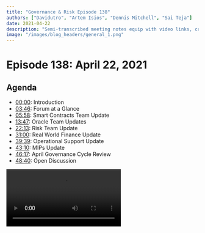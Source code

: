 ```yaml
---
title: "Governance & Risk Episode 138"
authors: ["Davidutro", "Artem Isios", "Dennis Mitchell", "Sai Teja"]
date: 2021-04-22
description: "Semi-transcribed meeting notes equip with video links, crosslinks, and more. Welcome to the Scientific Governance and Risk meeting #138, taking place on Thursday, April 22nd at 17:00 UTC."
image: "/images/blog_headers/general_1.png"
---
```


# Episode 138: April 22, 2021

## Agenda

- [00:00](https://youtu.be/9mjXKzL0bxU): Introduction
- [03:46](https://youtu.be/9mjXKzL0bxU?t=226): Forum at a Glance
- [05:58](https://youtu.be/9mjXKzL0bxU?t=358): Smart Contracts Team Update
- [13:47](https://youtu.be/9mjXKzL0bxU?t=827): Oracle Team Updates
- [22:13](https://youtu.be/9mjXKzL0bxU?t=1333): Risk Team Update
- [31:00](https://youtu.be/9mjXKzL0bxU?t=1860): Real World Finance Update
- [39:39](https://youtu.be/9mjXKzL0bxU?t=2379): Operational Support Update
- [43:10](https://youtu.be/9mjXKzL0bxU?t=2592): MIPs Update
- [46:17](https://youtu.be/9mjXKzL0bxU?t=2777): April Governance Cycle Review
- [48:40](https://youtu.be/9mjXKzL0bxU?t=2920): Open Discussion

<Video src="https://youtube.com/embed/9mjXKzL0bxU" />

## Introduction

### Agenda and Preamble

#### LongForWisdom

[00:00](https://youtu.be/9mjXKzL0bxU)

- Hello everyone! Welcome to the Scientific Governance and Risk meeting #138, taking place on Thursday, April 22nd at 17:00 UTC. My name is LongForWisdom. I'm the Governance Facilitator at MakerDAO.
- If you have comments or you want to ask questions, please do interrupt.
- Deeper Discussions happen in the [Forum.](https://forum.makerdao.com/)

##### Governance

- The Governance process went well. Our latest executive passed with some critical bug updates that were fixed and will be addressed soon.

##### Polls

- We have [7 green lit polls](https://forum.makerdao.com/t/weekly-mips-update-34/7668) running for the next ten days. please vote if you have not.
- Both YFI liquidations 2.0 parameters and the MIPs monthly cycle pass and will conclude before this week's call. LongForWisdom will be confirming the MIPS monthly cycle. He will also have an update on YFI.

##### Governance Alpha

- We're making good progress on the delegation front. We are looking into snapshot voting implications. We are reaching out to interested parties who wish to delegate. Likewise, there has been progress in the MIPs Portal; we're looking to get some additional functionality with filtering options.
- Quick update on SourceCred; Shout out to Matt from 6S for his forum post concerning [increasing distributions](https://forum.makerdao.com/t/6s-capital-llc-downstream-agreements/7457/13). We work with the SourceCred team on setting parameters and having some forthcoming changes. Your input on the forum is very helpful.

## Weekly Updates

### Forum at a Glance

#### Elihu

[03:46](https://youtu.be/9mjXKzL0bxU?t=226)

[Forum at a Glance - Forum Thread](https://forum.makerdao.com/t/forum-at-a-glance-april-16-22/7609)

#### Three-Point Summary

- MKR hits ATH again this week with 4878 USD
- System surplus buffer is steadily filling up and now at 26.7 million
- Total DAI supply is also growing now. It's at 3.6B

##### Announcements

- The liquidations 2.0 upgrade is now voted in. Feel free to check the [blog post](https://blog.makerdao.com/the-liquidations-2-0-upgrade-executive-vote-is-live/) to know what it means to Maker ecosystem and community.
- In [another post](https://forum.makerdao.com/t/esm-end-module-upgrades-and-disclosures/7569), Kurt and the smart contracts team go into detail about the reasons for the delay in the recent executive vote delay.

##### Discussions

- [Real-World Assets - Strategy for 2021](https://forum.makerdao.com/t/real-world-assets-strategy-for-2021/7570)
  - With the first Real-World Asset operational (New Silver), the RWA team discusses strategy for 2021.
- [Liquidations 2.0 Auction Duration Tradeoffs](https://forum.makerdao.com/t/liquidations-2-0-auction-duration-tradeoffs/7565)
  - @Primoz presents an analysis of possible scenarios resulting from different Liquidations 2.0 auction durations.
- [What If… A Powerful Intelligence Agency Attacked The Emergency Shutdown](https://forum.makerdao.com/t/risk-what-if-a-powerful-intelligence-agency-attacked-the-emergency-shutdown/7525)
  - @ElProgreso starts a discussion on various Emergency Shutdown attack vectors.

##### Signal Requests

- [PAX vault DC change](https://forum.makerdao.com/t/signal-request-pax-vault-dc-change/7540)
  - @alexis is looking to adjust the PAX stablecoin’s Debt Ceiling.
- [Adjust Liquidation Ratio for UNI-V2-DAI-USDC-A Vault Type](https://forum.makerdao.com/t/signal-request-adjust-liquidation-ratio-for-uni-v2-dai-usdc-a-vault-type/7444)
  - @monet-supply is seeking consensus on reducing the Liquidation Ratio on the UNI-V2-DAI-USDC-A Vault.

### Smart Contracts Team Update

#### Christopher Mooney

[05:58](https://youtu.be/9mjXKzL0bxU?t=358)

- Thank you to everyone who voted on the executive, which passed. We were anxious because this resulted from 12 months' worth of work to ship Liquidations 2.0. It will be on a tight cadence from Kovan to mainnet for another 4 to 6 weeks. We currently put YFI on Kovan, which is collateral number two. We're now beginning to construct the mainnet spell for it. In addition to YFI, there are other changes as well because we have a large backlog. We will see a ton of work from the Rates Group, along with some DC and instant modules changes. All of that is going into the spell.
- We can deploy all of the ETH collateral types in WBTC to Kovan On Friday and prepare for mainnet the next week.
- We passed the executive promoting 25% to the burner, and the rest accrue to the surplus buffer and target of 60 million. We're planning to use the Lerp module, which will get us there over time. This is not a perfect solution. The target of 25% may vary because edge cases can result in a different number. We set up a particular time target over that period. Also, one anomaly that's worth calling out is if we were to see massive series of liquidations, the 13% fee will be accrued to the surplus buffer, which could put us over the amount that we can set the DC to at any particular time. That will create a whole bunch of `flap` auctions. These actions are surplus and thereby possibly exceed a 25% burn.
  - Brian: Lerp has been updated to set an arbitrary start date. May 1st, 2021, is the start date. We are merely making an estimate right now and hoping our expectations will match reality.
  - Chris: We have a densely packed executive run coming up; we have the Friday executive and then the Monday executive, YFI, and rate changes. Everything needs to be voted in over the weekend if MKR holders want to see it executed because, on Monday, another executive bundle will enter the portal, which will need to execute in four and a half days. Please stay active over the weekend. We need all MKR holders to vote for these executive proposals.
  - Brian: We should put a time limiter on the spell for this Friday and make sure that the spell doesn't get executed before the other one. There should be a version check or something like that, which will prevent it from being cast to prolong past the pause delay.

### Oracle Team Update

#### Nik Kunkel

[13:47](https://youtu.be/9mjXKzL0bxU?t=827)

- We're still working with Defi Saver to get their light feed running. They released a new feature where you can compose transactions. They're dealing with some bug repairs while in production. We may have it up by early next week and hopefully include it in next week's executive.
- We should onboard another wave of light feeds. As the protocol scales, there is more DAI supply and thereby more collateral. You want to increase the number of signatories on this multi-sig. Increase the threshold for launching an oracle attack, thereby making coordination more difficult. I started reaching out to some projects. We can see applications rolling out in the next couple of weeks within the forums.
  - Andrew: I use Defi Saver for leverage and boosts. It repays you at different levels, but it's a 2 hours delay when the OSM kicks in. Can it help to execute at market price, or is that unrelated?
  - Nik: It's completely unrelated. Defi Saver would be one of the inputs into the medianizer. The medianizer is that real-time ETH price that gets fed into the OSM at the top of the hour. the OSM creates that one-hour price delay. Defi saver is an app that uses the OSM price. It doesn't affect how the user interacts with Defi saver.
- Nik: I've started testing the Uniswap LP oracle code with Sushiswap LP tokens which you presume automatically works because Sushiswap, at least the swap component, is almost a direct fork of a Uniswap; nonetheless, this is something that we should test to gear up the Sushiswap Cropjoin that Sam has been working on. Also, we have the audit from ABDK.
- Nik: We need to redeploy the LP oracle tokens for all of the Uniswap LP tokens that we've onboarded so far because they're using the smart contract specifications we launched in late December. After the audit, we have some expected changes. We're planning to have that transition within the next few weeks.
  - Frank: A few months ago, you mentioned raising the oracle sensitivity for some of the collaterals. I brought this up to pre-motion about LINK, and I know you mentioned that they raised it to 4% except for ETH and wBTC. Could you give us an update on what's going on with that? Are we saving any money?
  - Nik: I don't have a hard number in front of me, but just looking at the amount of ETH that's been funneled into the relayers, it's decreased. That validates your assumptions. We did raise the price sensitivity to 4%, which means that the price has to change by 4% before the medianizer updates. 1% sensitivity was too expensive, but it worked out well for ETH and BTC. Also, those vaults are relatively large; we want to increase the sensitivity there. It doesn't make sense to do that for vaults that have less than 100 million.
- LongForWisdom: In the forum, we lost one of the dark feeds. Is that a concern for you?
  - Nik: No, their particular circumstances are, 'I'm retiring, and I don't want to deal with crypto anymore.'
  - Frank: The OSM wasn't catching up. Remember when everything was dropping?
  - Nik: The transaction to the OSM at the top of the hour wasn't going through because of the spike in gas prices. Even though we were increasing the gas cost of the transaction, it took many hours to go through. We try to be more aggressive on gas prices. Still, it comes down as a cross-function. The frequency of updates vs. how willing you are to get precise gas costs vs. how much money you are trying to save by varying the time by a few minutes. We don't have a perfect solution, but I plan to deal with it.

### Risk Team Update

#### Primoz Kordez

[22:13](https://youtu.be/9mjXKzL0bxU?t=1333)

- Two days ago, we [published a post](https://forum.makerdao.com/t/liquidations-2-0-auction-duration-tradeoffs/7565/9) concerning the Liq 2.0 parameters related to the expected auction duration. We analyzed to show how delayed bits may impact Maker and vault owners. Even if auctions were to last up to an hour and a half or, in some cases, up to two hours, Maker would be safe with no losses. The larger concern lies in how much of the over collateral value vault owners would lose if bits were delayed. Respectfully, we showed the other side. If we were to make auctions longer, vault owners and Maker would be exposed to additional market risk. There is a trade-off. However, according to the feedback, we haven't seen any larger objections, which means we'll propose a similar set of parameters for ETH and renBTC vaults tomorrow. This was one of the primary reasons for the vote. We want to clear this out before we proceed to implement auction parameters for ETH and renBTC. I also want to note that there's another reason to propose the same set of parameters of ETH and renBTC for LINK and YFI; we may not want to create disorder between Keepers when they set up their software to bid in this initial testing phase. It is better to have all parameters unified. If we observe auctions running smoothly with high participation, we may propose adjustments. The only parameter where we said we're going to make some changes is the `ilk haul`, which is the number of pending auctions per particular collateral asset. There was a debate concerning increasing the surplus buffer with the Lerp module. We may hit it in about eight days or sooner if we have some liquidations. I suggested enabling it this week because of the issue Chris mentioned. If we have a large liquidation event in front of us, we could collect millions in fees. There are about \$400,000 from stability fees daily, and this would all go into the burner on the same day. I suggested increasing the surplus buffer tomorrow. Finally, we looked into peg stablecoin vault usage, which has increased within the last week. On-chain liquidity for peg has become so poor that people are using the vault to farm with Dai. Maker doesn't charge any stability fee on PAX.
  - LongForWisdom: Thank you Primoz, anyone has any risk-related questions? We see the DAO on main vaults increasing, especially on ETH-A. How risky is this?
  - Primoz: With Liquidations 2.0, it's much less risky. We still need to see how they perform. I'm very optimistic. Also, most of the risk is related to liquidity. Because ETH price went higher, this risk is getting lower.
  - LongForWisdom: Given that we're not guaranteed to see liquidations before the point where we vote on ETH-A and wBTC for Liq 2.0, are we going to wait until we confirm that things are working with LINK and YFI before pushing Liq 2.0 to ETH-A?
  - Brian: I would love that. We are now working on this governance schedule that is not an all-inclusive design, so maybe that's a question that we could ask the broader audience. Can we wait? I think there's a lot of concern that there will be some large market drawdown within the next month or two. I want to time the market, but it depends on whether you want Liq 2.0 in place before or after that.
- Wouter: We can easily test Liquidations 2.0 on the mainnet. It'll cost a bit of money, but we can open a vault, meet our risk, and liquidate it.
  - Brian: Anyone can do that. I won't be the one.
  - Wouter: Come on, Brian, with the current MKR price, it shouldn't be an issue, right?
  - Brian: Not happening, Wouter, sorry.
  - Seb: It will cost more to first have Liquidations 2.0 and then potentially fail, causing to delay Liquidations 2.0 and lose \$100 million.
- Derek: We've discussed doing some mainnet tests with the integrations team just to test the Keepers, the system, and the UIs that we'll have in place coming down the line. I think that's a good idea for us to do. I can work with integrations and communicate to guys regarding our plan.
  - LongForWisdom: Sounds good, thanks all.

### Real-World Finance Team Update

#### Sebastien Derivaux

[31:00](https://youtu.be/9mjXKzL0bxU?t=1860)

- Regarding NewSilver, we have our first investment in RWAs toward Dai. It worked. I want to thanks the SC and Centrifuge team.
- We had a nice piece on Coindesk. We had some PR activities, so that's always good. People can see that Maker is always innovating, so we innovated with Uniswap LPs early this year now with RWAs.
- On the other RWAs but mainly on the ones based on the trust solution, we're still waiting for Matthew to release the last pieces on the 6S collateral. We're making progress with SolarX and Renault because they work together to find the best solution. They're exploring all solutions based on collateral agents stuff like that, and thanks to Christian, who's helping us a lot.
- We're preparing for the next batch of RWAs, which will be after liquidations 2.0 and after delegation because there are very important. But we're working on one batch of collateral Centrifuge assets making more than one collateral in one executive for Centrifuge because those are just copy-pasted collaterals, and we've less visibility on trust-based collaterals SolarX and Renaults. I think 6S will be there quite soon. On these, we've one deadline for Solar Farms that should be done by the end of June because they need the financing, equity the sellers because those are the properties they buy to the farmers we can't wait for farmers to wait for years they don't have strategic passions so we're putting in place to present it may be next week.
  - LongForWisdom: I saw some of the documents from 6S posted on the forum. Any updates on those?
  - It was delayed this week, but we have a law firm called Arnold & Porter LLP. They have partners in New York who worked on a lot of asset-backed securities. All those criteria legends trust them to help us on this, so we need to have everything in place. So there is a lot to read on the legal side of things.
  - Matthew: I encourage the review, and I do encourage the community to appreciate the notion that all of the transactions come with a legal opinion to ensure enforceability because legal opinions are what the community, I, and as well as trust companies are relying on upon.
- Frank: Matt, you mentioned that the new trust company would review the transactions. Can you quickly review that? I am referring to the blockchain making sure that DAI is moving from one contract to another.
  - Matthew: The piece that they are going to monitor is the liquidation status of the given vault, the debt outstanding, and the DC to govern largely their decision making with regards to whether or not additional credit can be extended or how funds get returned or if vault needs to be liquidated. They aren't participating on whether DAI has been drawn or DAI has been returned per se. Instead, it engages in how they handle as the trustee over the trust.
  - Frank: How did they overcome that because? They might have initially hesitated.
  - Matthew: Strategic patience. In general, it is a big picture. We trust the 'trust,' and we trust the trustee; That's the notion of it. There is a credit agreement that would be executed between LendCO and the trust. Transactions that would fall within the scope of the credit agreement are things that could be lent against from the trust to LendCO; otherwise, it won't extend credit.

### Operational Support Update

#### Amy Jung

[39:39](https://youtu.be/9mjXKzL0bxU?t=2379)

- The [Know your MIP Direct Deposit module](https://forum.makerdao.com/t/know-your-mip-kym-08-mip50-direct-deposit-module-monday-april-26th-17-00-utc/7566) is coming up next week. We also have collateral onboarding; we have [MCO2](https://forum.makerdao.com/t/collateral-onboarding-call-31-mco2-token-wednesday-april-28-16-00-utc/7615), which involves carbon footprint. That'll be next Wednesday as well. Lastly, we had a few launch pod series [Governance Communications and Sustainable Ecosystem Scaling](https://www.youtube.com/watch?v=q1uDLSXRPik). I want to remind you that we have completed our first series of RWA, their team, and their work.
- We had [Bitwage](https://youtu.be/_Q8go5vGu9g) last week, which involves payroll invoicing. We also have [Request Network](https://forum.makerdao.com/t/core-unit-tools-06-through-request-april-23rd-16-00-utc/7453) tomorrow. They are eager to have core unit facilitators interested in using their products.
- Regarding intentional organization and what we can do to communicate better in the DAO; We're perpetually growing, and communication is an important and challenging aspect of any community. Please, leave some ideas [here](https://forum.makerdao.com/t/intentional-organization-what-can-we-do-to-communicate-better-in-the-dao/7588).
  - LongForWisdom: Are there updates on the SES or SCS progress?
  - Juan: Yesterday, we had a [presentation](https://www.youtube.com/watch?v=q1uDLSXRPik) with the community where we presented what we're trying to achieve and how we plan to do it. We're looking forward to your feedback. We would like to get everything set up for the next round. If you can read the [MIP](https://forum.makerdao.com/t/mip39c2-sp10-adding-sustainable-ecosystem-scaling-core-unit/7368), we would appreciate it.

[Operational Support Weekly Update: March 22- 24, 2021](https://forum.makerdao.com/t/operational-support-weekly-update-march-22-24-2021/7192)

### MIPs Update

#### Charles St. Louis

[43:10](https://youtu.be/9mjXKzL0bxU?t=2592)

![Governance poll passed](https://i.imgur.com/8gbZAqW.png)

![Final week in MIPs](https://i.imgur.com/C6QIBup.png)

![](https://i.imgur.com/QTOWU5F.png)

- 26 proposals in RFC!

## Procedural

### April Governance Cycle Review

#### LongForWisdom

[46:17](https://youtu.be/9mjXKzL0bxU?t=2777)

- The governance vote has passed. All inclusions will continue into the executive vote on Monday. This includes core units for content production, growth, critical engineering, and the Swag Shop. There's a [Declaration of Intent proposal](https://forum.makerdao.com/t/mip13c3-sp10-declaration-of-intent-eurdai/6766/17) for Euro-DAI along with several amendments to various MIPs, including [MIP4](https://forum.makerdao.com/t/mip4c2-sp7-mip4-amendments/6508), [MIP9](https://forum.makerdao.com/t/mip4c2-sp8-mip-9-amendments/6793) and [MIP0](https://forum.makerdao.com/t/mip4c2-sp13-mip0-amendments/6758).
- MIP0 amendments are minor. MIP4 amendments are a little more involved but not groundbreaking. MIP9 amendments are only setting it for green light polls twice a month rather than once a month. We'll also be doing some of the budget distributions on Monda. We will begin with Protocol Engineering and try to get to the other core units as well. However, I will need to speak to them first. Make sure to look for that on Monday.

## Open Discussion

### End Book Fixes

#### LongForWisdom

[48:40](https://youtu.be/9mjXKzL0bxU?t=2920)

- LongForWisdom: Do anyone from the Smart Contracts team want to speak about the end book fixes?
  - Kurt: There's a detailed [forum post](https://forum.makerdao.com/t/esm-end-module-upgrades-and-disclosures/7569) about this. Along with the [Liquidations 2.0 spell](https://forum.makerdao.com/t/mip45-executive-spell-technical-delay-2021-04-16-2021-04-19/7532/4) that was recently voted in were some bug fixes concerning the ESM and the end module, which is the smart contract that orchestrates the global settlement process after an emergency shutdown. In the process of scrutinizing them, we had found issues with the ESM. It didn't revoke the access of Governance to certain aspects of the system. A quick overview: the ESM is used to dump a certain amount of MKR and shut down the system. The primary intent of it is to allow an honest minority to defend against malicious majority within Governance. Another usage will be if there's were a critical bug in the system that can't be safely patched. Some minority of MKR holders could be notified and safely shut things down. It didn't work very well for the first intent of defending against a malicious majority because there was still access for governance to retain the system. The fix was to completely shut Governance out if the ESM were to get triggered. If there is a bug in the emergency shutdown process itself that Governance could intervene and repair turns out to be the exact kind of bug that we had at the end; if there was a certain amount of collateral reserved to cover Dai, and it exceeded a particular value you'd get an overflow. The end process would get stuck. Governance could have stepped into for repair, but we changed the ESM to shut Governance out completely. The fix was relatively quick. It took longer to write the forum post explaining this than it did to fix the issue.
- LongForWisdom: Risk spoke about future mitigations to pick up these sorts of bugs. Would you like to summarize those?
  - Kurt: there will be fully detailed post mortems at some point within the near future. Unfortunately, we're a little bit oversubscribed at the moment. I don't want to make false promises. The ESM bug was caught by discussing how it worked while we were looking to redeploy it. Originally, there wasn't a good enough specification for the ESM. It was around the time that the system was first being deployed. The Governance system wasn't well defined or finalized. The lesson is that we require better specifications upfront for the requirement of these things. Of course, we can add test coverage for that, which we now have. The end big was caught now because we were writing tests to perform the emergency shutdown process with the LINK-A executive applied. By performing those tests, we saw they were getting stuck, not working, and reverting.
  - Kurt: But how can we find these bugs sooner? We have a few different things we want to do. We want continuous integration tests that are running all the time or periodically against the mainnet state. We could catch the bug as soon as we have more than a certain amount of DAI from ETH-A, for example. We could have added formal verification where you say 'here are the expected magnitudes for values in the system' and then run an automated checking tool that says confirm the intermediate calculations overflow and revert if the magnitudes are in those expected ranges. That's another thing we want to do. Generally, we'd love to be spending more time on security and safety work. There's been a [big road map](https://forum.makerdao.com/t/protocol-engineering-the-road-to-defi-safety/7567) published for that that you could find on the forum as well. We could use these issues to invest more into upstream activities instead of pushing everything out at once.
- LongForWisdom: Awesome, thank you for summarizing that. I like the idea of having a sandbox running and constantly shutting down the protocol to make sure everything works.
  - Kurt: it would be running against the current state and values on the mainnet. Somebody may ask if the emergency shutdown was tested before? Well, it was tested extensively, even on the mainnet. This bug only surfaced when we had a certain amount of collateral in the system. all those tests were done with too small values to trigger the bug. That's why continuous integration tests can help discover it as soon as it happens. It's not ideal since you do have to find it on the mainnet. These solutions are not complete. We need this more intensive and frequent early checking within the dev process where you write tests or do some verification using a wide range of values to look for problems anywhere in these specified ranges.
- LongForWisdom: I think that makes a lot of sense. Any other questions?
  - Christopher Mooney: We have a full [response to the MIP45 audits](https://forum.makerdao.com/t/mip45-audit-summary/7612) posted in the forums today authored by Kurt. We took a little while to collect our thoughts. Kurt did a good job at describing each issue in the audit and how they were addressed. It's a very comprehensive response.
  - Kurt: In the audits, there were no super severe bugs that were found. There were potentially two or three that were fairly significant. These were fixed. Most of the issues were either minor, informational, or simply remarks on design aspects of the system, such as how we do authorizations or conventions. There were also good ones that were brought up concerning the risks of MEV to the Liquidations 2.0 system.
  - LongForWisdom: I'm sure I'll be able to find time to read it.
  - Kurt: Let us know whether your issue was addressed or potentially what does the issue even means. They refer to very detailed things about the system. Hopefully, this will help anyone who wants to understand the audit reports.

### Delegation

#### LongForWisdom

[1:00:45](https://youtu.be/9mjXKzL0bxU?t=3645)

- I posted a thread on the forum concerning delegation. In summary, delegation is coming fairly soon. People volunteered to be delegated. Gov Alpha and I are reaching out to interested people. We are discussing best practices and creating a collaborative set of goals.
  - Payton: A concern that sprouts within the discussion of the delegation are the potential for one person or entity to be able to retain all the voting power all while everyone else is content and thereby allowing this person to become malicious. Do we have any practical limitations in mind or anything related?
  - SamM: This person would have to maintain the voting power for two days to secure the `hat.` Delegators will be made aware of this to allow them to pull their MKR to reverse their vote. This is not a critical scenario but concerning.
- LongForWisdom: Does Dss Gov change this because it works off a snapshot system?
  - Kurt: It's unknown if Dss Gov will ship in its current form, but we spent a lot of time discussing mechanisms regarding delegation expiry time to prevent delegates from misbehaving or becoming apathetic. These mechanisms are put in but do require to be revisited and reviewed.
  - Christopher Mooney: It's a problem. We tried to address it in Dss Gov. However, the type of delegation we will have here is a minimum viable implementation of delegation. We are hacking up a voting proxy to allow for delegation.
  - SamM: We don't have any vote decay implemented at the moment because we don't need it. We are redoing the delegation when Dss Gov releases. That will be sufficient.
  - Christopher Mooney: I can imagine scenarios where it doesn't work. However, I agree that it is most likely that we move to Dss Gov and perform the best implementation. Does anybody object?
  - Frank Cruz: Is decaying similar to slashing in POS?
  - Christopher Mooney: At a certain threshold, the delegator's delegation will eventually become ineffective and require re-up through participation in the protocol. This prevents early delegates from being apathetic or monopolizing locked or lost MKR.
  - LongForWisdom: I hope that we will have an initial set that will help avoid everyone piling into a single delegate. We will be able to keep MKR distributed between delegates through the delegate's quality. Overall, we will have to experience this through practice.
  - Brian McMichael: The Protocol Engineering team has no intention of being delegates because that can be an issue of power.
- Frank Cruz: Are any core unit members will be delegates?
  - Christopher Mooney: It's permissionless. Anybody could put their name forward, but it would be a poor idea for MKR holders to delegate due to potential power concerns for the delegator.
  - Kurt: Somebody can go and mix my MKR and make it untraceable, come back with a pseudo identity, and convince MKR holders to delegate to them. This is a realistic possibility.
  - LongForWisdom: We are planning for Gov Alpha to perform delegate verification. It won't be anything forceful, but there will be communication involved between these people. Verified delegators can receive a checkmark status or something like that.
  - Kurt: That sounds like a good place to start. Delegates will evolve, and anything can happen in the future. We may have much more comprehensive investigational capabilities in the DAO or something. These are crazy ideas, but who knows.
- Peyton: I know the SES Core Unit presentation mentioned a vision involving parties as delegates. Does anybody have opinions on this?
  - Wouter: There are three models that we discussed. These are three bottlenecks for scalability. We are trying to develop a vision of what things may evolve into. We have a decentralized workforce and capital allocation. One of the issues we are addressing is that MKR holders have limited bandwidth. As the ecosystem scales, you can expect MKR holders to continue getting involved in the nitty-gritty and micromanage every little thing. On the other end, there will be much involved in understanding which work needs to be funded in the DAO based on importance. We will also check the quality of every Team's work. Finally, we are concerned with the potentially coming need to have a budget limit. Currently, our budget is like a buffet as we are adding on tasty core units, and it may look like there is no limit, but sooner or later, it will happen. Then we will need to know how to prioritize core units and the DAO budget. The idea is to have a limit set for groups who develop their vision and priorities for the DAO. We can have people who work to focus on budget allocation for these goals within the budget limit. This is a very compatible and scalable idea. However, delegation is the first step. I am excited to create more documentation discussing how these ideas can evolve in the future. Please, listen to our [launch-pod session here](https://www.youtube.com/watch?v=q1uDLSXRPik&list=PLLzkWCj8ywWPf-GwmG9kXu5ggKE1fGw2s&index=8).

## Common Abbreviated Terms

`CR`: Collateralization Ratio

`DC`: Debt Ceiling

`ES`: Emergency Shutdown

`GF`: Governance Facilitator

`SF`: Stability Fee

`DSR`: Dai Savings Rate

`MIP`: Maker Improvement Proposal

`OSM`: Oracle Security Module

`LR`: Liquidation Ratio

`RWA`: Real-World Asset

`RWF`: Real-World Finance

`SC`: Smart Contracts

## Credits

- Artem Gordon produced this summary.
- David Utrobin produced this summary.
- Dennis Mitchell produced this summary.
- Sai Teja produced this summary.
- Everyone who spoke and presented on the call, listed in the headers.
